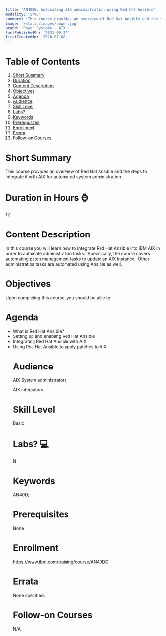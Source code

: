 ```yaml
---
title: 'AN40DG: Automating AIX administration using Red Hat Ansible'
modality: 'SPVC'
summary: 'This course provides an overview of Red Hat Ansible and the steps to integrate it with AIX for automated system administration.'
image: '/static/images/power.jpg'
brand: 'Power Systems - AIX'
lastPublishedOn: '2021-09-27'
firstCreatedOn: '2020-07-08'
---
```

# Table of Contents
1.  [Short Summary](#short-summary)
2.  [Duration](#duration-in-hours-)
3.  [Content Description](#content-description)
4.  [Objectives](#objectives)
5.  [Agenda](#agenda)
6.  [Audience](#audience)
7.  [Skill Level](#skill-level)
8.  [Labs?](#labs-)
9.  [Keywords](#keywords)
10. [Prerequisites](#prerequisites)
11. [Enrollment](#enrollment)
12. [Errata](#errata)
13. [Follow-on Courses](#follow-on-courses)

# Short Summary
This course provides an overview of Red Hat Ansible and the steps to integrate it with AIX for automated system administration.

# Duration in Hours ⌚
12

# Content Description
<p>In this course you will learn how to integrate Red Hat Ansible into IBM AIX in order to automate administration tasks. &nbsp;Specifically, the course covers automating patch management tasks to update an AIX instance. &nbsp;Other administration tasks are automated using Ansible as well.</p>

# Objectives
<p>Upon completing this course, you should be able to:</p>

# Agenda
<ul /><li />What is Red Hat Ansible?<li />Setting up and enabling Red Hat Ansible<li />Integrating Red Hat Ansible with AIX<li />Using Red Hat Ansible to apply patches to AIX

# Audience
<p>AIX System administrators</p><p>AIX integrators</p>

# Skill Level
Basic               

# Labs? 💻
N

# Keywords
AN40D;

# Prerequisites
<p>None</p>

# Enrollment
https://www.ibm.com/training/course/AN40DG

# Errata
None specified.

# Follow-on Courses
N/A

